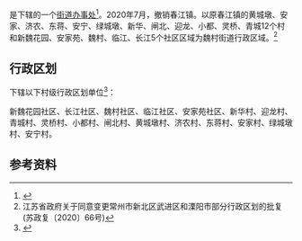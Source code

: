 {{中国乡级行政区|32/04/11/005/000
| 政府驻地 = 长江社区魏安路199号
}}

'''{{PAGENAMEBASE}}'''是{{PRC admin/fullname|32/04/11/005/000|3}}下辖的一个[[街道办事处|街道办事处]]<ref>{{PRC admin/ref sgc|{{PRC admin/parent|32/04/11/005/000}}}}</ref>。2020年7月，撤销春江镇。以原春江镇的黄城墩、安家、济农、东蒋、安宁、绿城墩、新华、闸北、迎龙、小都、灵桥、青城12个村和新魏花园、安家苑、魏村、临江、长江5个社区区域为魏村街道行政区域。<ref>江苏省政府关于同意变更常州市新北区武进区和溧阳市部分行政区划的批复(苏政复〔2020〕66号)</ref>

== 行政区划 ==
{{PAGENAMEBASE}}下辖以下村级行政区划单位<ref>{{PRC admin/ref sgc|32/04/11/005/000}}</ref>：

新魏花园社区、长江社区、魏村社区、临江社区、安家苑社区、新华村、迎龙村、青城村、灵桥村、小都村、闸北村、黄城墩村、济农村、东蒋村、安家村、绿城墩村、安宁村。

== 参考资料 ==
{{reflist}}

{{江苏行政区划小作品}}
{{PRC admin/navcat|32/04/11/005/000}}